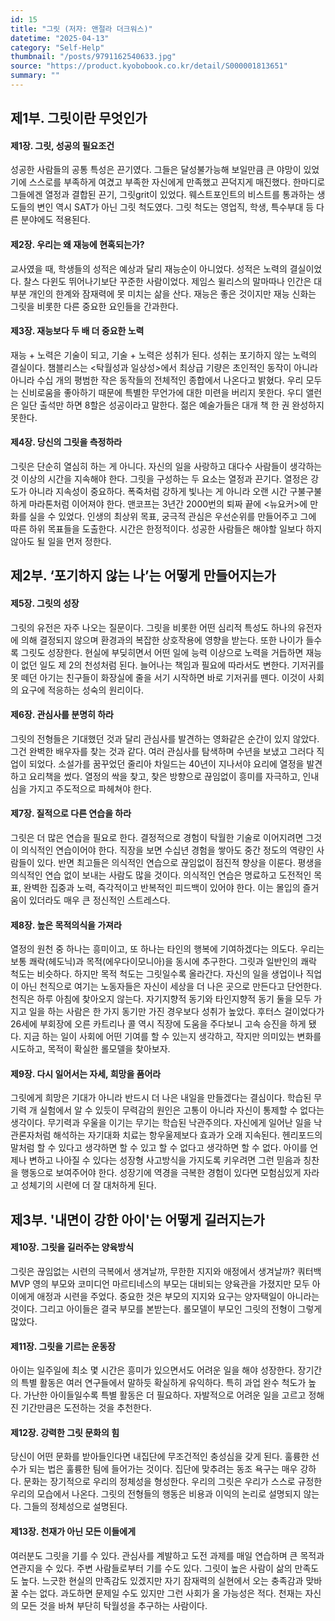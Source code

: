 ```yaml
---
id: 15
title: "그릿 (저자: 앤절라 더크워스)"
datetime: "2025-04-13"
category: "Self-Help"
thumbnail: "/posts/9791162540633.jpg"
source: "https://product.kyobobook.co.kr/detail/S000001813651"
summary: ""
---
```


## 제1부. 그릿이란 무엇인가
  
#### 제1장. 그릿, 성공의 필요조건
성공한 사람들의 공통 특성은 끈기였다. 그들은 달성불가능해 보일만큼 큰 야망이 있었기에 스스로를 부족하게 여겼고 부족한 자신에게 만족했고 끈덕지게 매진했다. 한마디로 그들에겐 열정과 결합된 끈기, 그릿grit이 있었다. 웨스트포인트의 비스트를 통과하는 생도들의 변인 역시 SAT가 아닌 그릿 척도였다. 그릿 척도는 영업직, 학생, 특수부대 등 다른 분야에도 적용된다.

#### 제2장. 우리는 왜 재능에 현혹되는가?
교사였을 때, 학생들의 성적은 예상과 달리 재능순이 아니었다. 성적은 노력의 결실이었다. 찰스 다윈도 뛰어나기보단 꾸준한 사람이었다. 제임스 윌리스의 말마따나 인간은 대부분 개인의 한계와 잠재력에 못 미치는 삶을 산다. 재능은 좋은 것이지만 재능 신화는 그릿을 비롯한 다른 중요한 요인들을 간과한다.

#### 제3장. 재능보다 두 배 더 중요한 노력
재능 + 노력은 기술이 되고, 기술 + 노력은 성취가 된다. 성취는 포기하지 않는 노력의 결실이다. 챔블리스는 \<탁월성과 일상성\>에서 최상급 기량은 초인적인 동작이 아니라 아니라 수십 개의 평범한 작은 동작들의 전체적인 종합에서 나온다고 밝혔다. 우리 모두는 신비로움을 좋아하기 때문에 특별한 무언가에 대한 미련을 버리지 못한다. 우디 앨런은 일단 출석만 하면 8할은 성공이라고 말한다. 젊은 예술가들은 대개 책 한 권 완성하지 못한다.

#### 제4장. 당신의 그릿을 측정하라
그릿은 단순히 열심히 하는 게 아니다. 자신의 일을 사랑하고 대다수 사람들이 생각하는 것 이상의 시간을 지속해야 한다. 그릿을 구성하는 두 요소는 열정과 끈기다. 열정은 강도가 아니라 지속성이 중요하다. 폭죽처럼 강하게 빛나는 게 아니라 오랜 시간 구불구불하게 마라톤처럼 이어져야 한다. 맨코프는 3년간 2000번의 퇴짜 끝에 \<뉴요커\>에 만화를 실을 수 있었다. 인생의 최상위 목표, 궁극적 관심은 우선순위를 만들어주고 그에 따른 하위 목표들을 도출한다. 시간은 한정적이다. 성공한 사람들은 해야할 일보다 하지 않아도 될 일을 먼저 정한다. 

## 제2부. ‘포기하지 않는 나’는 어떻게 만들어지는가

#### 제5장. 그릿의 성장
그릿의 유전은 자주 나오는 질문이다. 그릿을 비롯한 어떤 심리적 특성도 하나의 유전자에 의해 결정되지 않으며 환경과의 복잡한 상호작용에 영향을 받는다. 또한 나이가 들수록 그릿도 성장한다. 현실에 부딪히면서 어떤 일에 능력 이상으로 노력을 거듭하면 재능이 없던 일도 제 2의 천성처럼 된다. 늘어나는 책임과 필요에 따라서도 변한다. 기저귀를 못 떼던 아기는 친구들이 화장실에 줄을 서기 시작하면 바로 기저귀를 뗀다. 이것이 사회의 요구에 적응하는 성숙의 원리이다.

#### 제6장. 관심사를 분명히 하라
그릿의 전형들은 기대했던 것과 달리 관심사를 발견하는 영화같은 순간이 있지 않았다. 그건 완벽한 배우자를 찾는 것과 같다. 여러 관심사를 탐색하며 수년을 보냈고 그러다 직업이 되었다. 소설가를 꿈꾸었던 줄리아 차일드는 40년이 지나서야 요리에 열정을 발견하고 요리책을 썼다. 열정의 싹을 찾고, 찾은 방향으로 끊임없이 흥미를 자극하고, 인내심을 가지고 주도적으로 파헤쳐야 한다.

#### 제7장. 질적으로 다른 연습을 하라
그릿은 더 많은 연습을 필요로 한다. 결정적으로 경험이 탁월한 기술로 이어지려면 그것이 의식적인 연습이어야 한다. 직장을 보면 수십년 경험을 쌓아도 중간 정도의 역량인 사람들이 있다. 반면 최고들은 의식적인 연습으로 끊임없이 점진적 향상을 이룬다. 평생을 의식적인 연습 없이 보내는 사람도 많을 것이다. 의식적인 연습은 명료하고 도전적인 목표, 완벽한 집중과 노력, 즉각적이고 반복적인 피드백이 있어야 한다. 이는 몰입의 즐거움이 있더라도 매우 큰 정신적인 스트레스다.

#### 제8장. 높은 목적의식을 가져라
열정의 원천 중 하나는 흥미이고, 또 하나는 타인의 행복에 기여하겠다는 의도다. 우리는 보통 쾌락(헤도닉)과 목적(에우다이모니아)을 동시에 추구한다. 그릿과 일반인의 쾌락 척도는 비슷하다. 하지만 목적 척도는 그릿일수록 올라간다. 자신의 일을 생업이나 직업이 아닌 천직으로 여기는 노동자들은 자신이 세상을 더 나은 곳으로 만든다고 단언한다. 천직은 하루 아침에 찾아오지 않는다. 자기지향적 동기와 타인지향적 동기 둘을 모두 가지고 일을 하는 사람은 한 가지 동기만 가진 경우보다 성취가 높았다. 후터스 걸이었다가 26세에 부회장에 오른 카트리나 콜 역시 직장에 도움을 주다보니 고속 승진을 하게 됐다. 지금 하는 일이 사회에 어떤 기여를 할 수 있는지 생각하고, 작지만 의미있는 변화를 시도하고, 목적이 확실한 롤모델을 찾아보자.

#### 제9장. 다시 일어서는 자세, 희망을 품어라
그릿에게 희망은 기대가 아니라 반드시 더 나은 내일을 만들겠다는 결심이다. 학습된 무기력 개 실험에서 알 수 있듯이 무력감의 원인은 고통이 아니라 자신이 통제할 수 없다는 생각이다. 무기력과 우울을 이기는 무기는 학습된 낙관주의다. 자신에게 일어난 일을 낙관론자처럼 해석하는 자기대화 치료는 항우울제보다 효과가 오래 지속된다. 헨리포드의 말처럼 할 수 있다고 생각하면 할 수 있고 할 수 없다고 생각하면 할 수 없다. 아이를 언제나 변하고 나아질 수 있다는 성장형 사고방식을 가지도록 키우려면 그런 믿음과 칭찬을 행동으로 보여주어야 한다. 성장기에 역경을 극복한 경험이 있다면 모험심있게 자라고 성체기의 시련에 더 잘 대처하게 된다.

## 제3부. '내면이 강한 아이'는 어떻게 길러지는가

#### 제10장. 그릿을 길러주는 양육방식
그릿은 끊임없는 시련의 극복에서 생겨날까, 무한한 지지와 애정에서 생겨날까? 쿼터백 MVP 영의 부모와 코미디언 마르티네스의 부모는 대비되는 양육관을 가졌지만 모두 아이에게 애정과 시련을 주었다. 중요한 것은 부모의 지지와 요구는 양자택일이 아니라는 것이다. 그리고 아이들은 결국 부모를 본받는다. 롤모델이 부모인 그릿의 전형이 그렇게 많았다. 

#### 제11장. 그릿을 기르는 운동장
아이는 일주일에 최소 몇 시간은 흥미가 있으면서도 어려운 일을 해야 성장한다. 장기간의 특별 활동은 여러 연구들에서 말하듯 확실하게 유익하다. 특히 과업 완수 척도가 높다. 가난한 아이들일수록 특별 활동은 더 필요하다. 자발적으로 어려운 일을 고르고 정해진 기간만큼은 도전하는 것을 추천한다.

#### 제12장. 강력한 그릿 문화의 힘
당신이 어떤 문화를 받아들인다면 내집단에 무조건적인 충성심을 갖게 된다. 훌륭한 선수가 되는 법은 훌륭한 팀에 들어가는 것이다. 집단에 맞추려는 동조 욕구는 매우 강하다. 문화는 장기적으로 우리의 정체성을 형성한다. 우리의 그릿은 우리가 스스로 규정한 우리의 모습에서 나온다. 그릿의 전형들의 행동은 비용과 이익의 논리로 설명되지 않는다. 그들의 정체성으로 설명된다.

#### 제13장. 천재가 아닌 모든 이들에게
여러분도 그릿을 기를 수 있다. 관심사를 계발하고 도전 과제를 매일 연습하며 큰 목적과 연관지을 수 있다. 주변 사람들로부터 기를 수도 있다. 그릿이 높은 사람이 삶의 만족도도 높다. 느긋한 현실의 만족감도 있겠지만 자기 잠재력의 실현에서 오는 충족감과 맞바꿀 수는 없다. 과도하면 문제일 수도 있지만 그런 사회가 올 가능성은 적다. 천재는 자신의 모든 것을 바쳐 부단히 탁월성을 추구하는 사람이다.
